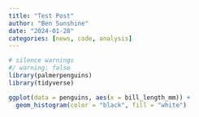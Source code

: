```yaml
---
title: "Test Post"
author: "Ben Sunshine"
date: "2024-01-28"
categories: [news, code, analysis]
---
```


```r
# silence warnings
#/ warning: false
library(palmerpenguins)
library(tidyverse)

ggplot(data = penguins, aes(x = bill_length_mm)) +
  geom_histogram(color = "black", fill = "white")
```

